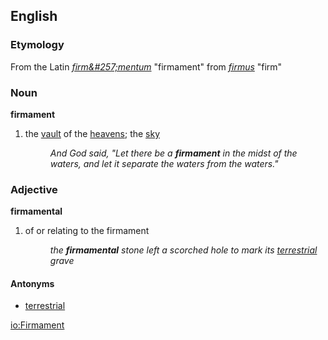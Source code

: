 ==English==
=== Etymology ===
From the Latin ''[[firm&#257;mentum]]'' "firmament" from ''[[firmus]]'' "firm"

=== Noun ===
'''firmament'''
# the [[vault]] of the [[heavens]]; the [[sky]]
#: ''And God said, "Let there be a '''firmament''' in the midst of the waters, and let it separate the waters from the waters."''

=== Adjective ===
'''firmamental'''
# of or relating to the firmament
#: ''the '''firmamental''' stone left a scorched hole to mark its [[terrestrial]] grave''

==== Antonyms ====
*[[terrestrial]]

[[io:Firmament]]